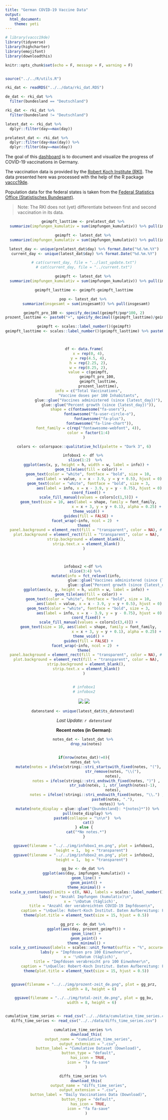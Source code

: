 ```yaml
---
title: "German COVID-19 Vaccine Data"
output: 
  html_document:
    theme: yeti
---
```




<!-- # ```{r} -->
```r
# library(vaccc19de)
library(tidyverse)
library(highcharter)
library(emojifont)
library(downloadthis)

knitr::opts_chunk$set(echo = F, message = F, warning = F)


source("../../R/utils.R")

rki_dat <- readRDS("../../data/rki_dat.RDS")

de_dat <- rki_dat %>% 
  filter(bundesland == "Deutschland")

rki_dat <- rki_dat %>% 
  filter(bundesland != "Deutschland")

latest_dat <- rki_dat %>% 
  dplyr::filter(day==max(day))

prelatest_dat <- rki_dat %>% 
  dplyr::filter(day<max(day)) %>% 
  dplyr::filter(day==max(day))
```



The goal of this [dashboard](https://favstats.github.io/vaccc19de_dashboard/en) is to document and visualize the progress of COVID-19 vaccinations in Germany.

The vaccination data is provided by the [Robert Koch Institute (RKI)](https://www.rki.de/DE/Content/InfAZ/N/Neuartiges_Coronavirus/Daten/Impfquoten-Tab.html). The data presented here was processed with the help of the R package [vaccc19de](https://github.com/friep/vaccc19de).

Population data for the federal states is taken from the [Federal Statistics Office (Statistisches Bundesamt)](https://www.destatis.de/DE/Themen/Gesellschaft-Umwelt/Bevoelkerung/Bevoelkerungsstand/Tabellen/bevoelkerung-nichtdeutsch-laender.html).

> Note: The RKI does not (yet) differentiate between first and second vaccination in its data.

<center>

```r


geimpft_lasttime <- prelatest_dat %>% 
  summarize(impfungen_kumulativ = sum(impfungen_kumulativ)) %>% pull(impfungen_kumulativ)

geimpft <- latest_dat %>% 
  summarize(impfungen_kumulativ = sum(impfungen_kumulativ)) %>% pull(impfungen_kumulativ)

latest_day <- unique(prelatest_dat$day) %>% format.Date("%d.%m.%Y")
current_day <- unique(latest_dat$day) %>% format.Date("%d.%m.%Y")

# cat(current_day, file = "../last_update.txt")
# cat(current_day, file = "../current.txt")

geimpft <- latest_dat %>% 
  summarize(impfungen_kumulativ = sum(impfungen_kumulativ)) %>% pull(impfungen_kumulativ)

geimpft_lasttime <- geimpft-geimpft_lasttime

pop <- latest_dat %>% 
  summarize(insgesamt = sum(insgesamt)) %>% pull(insgesamt)

geimpft_pro_100 <- specify_decimal(geimpft/pop*100, 2)
prozent_lasttime <- paste0("+", specify_decimal((geimpft_lasttime)/geimpft*100, 2), "%")

geimpft <- scales::label_number()(geimpft)
geimpft_lasttime <- scales::label_number()(geimpft_lasttime) %>% paste0("+", .)



df <- data.frame(
    x = rep(0, 4),
    y = rep(4.5, 4),
    h = rep(2.25, 2),
    w = rep(8.25, 2),
    value = c(geimpft,
             geimpft_pro_100, 
             geimpft_lasttime,
             prozent_lasttime),
    info = c("Total Vaccinations",
             "Vaccine doses per 100 Inhabitants",
             glue::glue("Vaccines administered (since {latest_day})"),
             glue::glue("Percent growth (since {latest_day})")),
    shape = c(fontawesome("fa-users"),
              fontawesome("fa-user-circle-o"),
              fontawesome("fa-plus"),
              fontawesome("fa-line-chart")),
    font_family = c(rep("fontawesome-webfont", 4)),
    color = factor(1:4)
)

colors <- colorspace::qualitative_hcl(palette = "Dark 3", 6)

infobox1 <- df %>% 
  slice(1:2)  %>% 
  ggplot(aes(x, y, height = h, width = w, label = info)) +
    geom_tile(aes(fill = color)) +
    geom_text(color = "white", fontface = "bold", size = 10,
              aes(label = value, x = x - 3.9, y = y + 0.5), hjust = 0) +
    geom_text(color = "white", fontface = "bold", size = 3,
              aes(label = info, x = x - 3.9, y = y - 0.75), hjust = 0) +
    coord_fixed() +
    scale_fill_manual(values = colors[c(1,5)]) +
    geom_text(size = 10, aes(label = shape, family = font_family,
                             x = x + 3, y = y + 0.1), alpha = 0.25) +
    theme_void() +
    guides(fill = FALSE) +
  facet_wrap(~info, ncol = 2)  + 
theme(
  panel.background = element_rect(fill = "transparent", color = NA), # bg of the panel
  plot.background = element_rect(fill = "transparent", color = NA),
  strip.background = element_blank(),
  strip.text.x = element_blank()
)



infobox2 <-df %>% 
  slice(3:4) %>% 
  mutate(info = fct_relevel(info,
                            glue::glue("Vaccines administered (since {latest_day})"),
                            glue::glue("Percent growth (since {latest_day})")))  %>% 
  ggplot(aes(x, y, height = h, width = w, label = info)) +
    geom_tile(aes(fill = color)) +
    geom_text(color = "white", fontface = "bold", size = 10,
              aes(label = value, x = x - 3.9, y = y + 0.5), hjust = 0) +
    geom_text(color = "white", fontface = "bold", size = 3,
              aes(label = info, x = x - 3.9, y = y - 0.75), hjust = 0) +
    coord_fixed() +
    scale_fill_manual(values = colors[c(3,4)]) +
    geom_text(size = 10, aes(label = shape, family = font_family,
                             x = x + 3, y = y + 0.1), alpha = 0.25) +
    theme_void() +
    guides(fill = FALSE) +
  facet_wrap(~info, ncol = 2)  + 
theme(
  panel.background = element_rect(fill = "transparent", color = NA), # bg of the panel
  plot.background = element_rect(fill = "transparent", color = NA),
  strip.background = element_blank(),
  strip.text.x = element_blank()
)


# infobox1
# infobox2


```


![](https://github.com/favstats/vaccc19de_dashboard/blob/display-notes/img/infobox1_en.png?raw=true)
![](https://github.com/favstats/vaccc19de_dashboard/blob/display-notes/img/infobox2_en.png?raw=true)


```r
datenstand <- unique(latest_dat$ts_datenstand) 
```


*Last Update: `r datenstand`*

**Recent notes (in German):**

```r
notes_dat <- latest_dat %>% 
  drop_na(notes)


if(nrow(notes_dat)!=0){
  notes_dat %>% 
    mutate(notes = ifelse(stringi::stri_startswith_fixed(notes, "("),
                          str_remove(notes, "\\("),
                          notes),
           notes = ifelse(stringi::stri_endswith_fixed(notes, ")") ,
                          str_sub(notes, 1, str_length(notes)-1),
                          notes),
           notes = ifelse(!stringi::stri_endswith_fixed(notes, "\\.") ,
                          paste0(notes, "."),
                          notes)) %>% 
    mutate(note_display = glue::glue("{bundesland}: *{notes}*")) %>% 
    pull(note_display) %>% 
    paste0(collapse = "\n\n")  %>% 
    cat()
} else {
  cat("*No notes.*")
}


```


```r
ggsave(filename = "../../img/infobox1_en.png", plot = infobox1,
       height = 1,  bg = "transparent")
ggsave(filename = "../../img/infobox2_en.png", plot = infobox2,
       height = 1,  bg = "transparent")
```



```r
gg_bv <- de_dat %>% 
  ggplot(aes(day, impfungen_kumulativ)) +
  geom_line() +
  geom_point() +
  theme_minimal() +
  scale_y_continuous(limits = c(0, NA), labels = scales::label_number()) +
  labs(y = "Anzahl Impfungen (kumulativ)\n",
       x = '\nDatum (täglich)', 
       title = "Anzahl der verabreichten COVID-19 Impfdosen\n",
       caption = "\nQuelle: Robert-Koch Institut. Daten Aufbereitung: Fabio Votta (@favstats).") +
  theme(plot.title = element_text(size = 15, hjust = 0.5))

gg_prz <- de_dat %>% 
  ggplot(aes(day, prozent_geimpft)) +
  geom_line() +
  geom_point() +
  theme_minimal() +
  scale_y_continuous(labels = scales::unit_format(suffix = "%", accuracy = 0.01), limits = c(0, NA)) +
  labs(y = "Impfdosen pro 100 Einwohner\n",
       x = '\nDatum (täglich)', 
       title = "Impfdosen verabreicht pro 100 Einwohner\n",
       caption = "\nQuelle: Robert-Koch Institut. Daten Aufbereitung: Fabio Votta (@favstats).") +
  theme(plot.title = element_text(size = 15, hjust = 0.5))


ggsave(filename = "../../img/prozent-zeit_de.png", plot = gg_prz,
       width = 8, height = 6)

ggsave(filename = "../../img/total-zeit_de.png", plot = gg_bv,
       width = 8, height = 6)



```


```r
cumulative_time_series <- read_csv("../../data/cumulative_time_series.csv")
diffs_time_series <- read_csv("../../data/diffs_time_series.csv")

cumulative_time_series %>% 
  download_this(
    output_name = "cumulative_time_series",
    output_extension = ".csv",
    button_label = "Cumulative Dataset (Download)",
    button_type = "default",
    has_icon = TRUE,
    icon = "fa fa-save"
  )

diffs_time_series %>% 
  download_this(
    output_name = "diffs_time_series",
    output_extension = ".csv",
    button_label = "Daily Vaccinations Data (Download)",
    button_type = "default",
    has_icon = TRUE,
    icon = "fa fa-save"
  )
```


</center>

